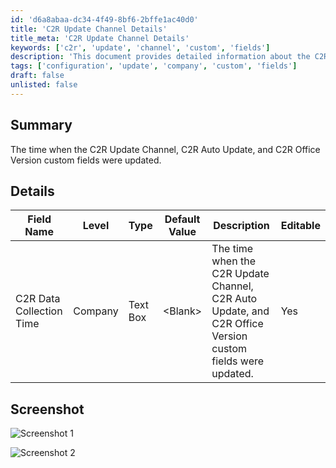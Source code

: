 ```yaml
---
id: 'd6a8abaa-dc34-4f49-8bf6-2bffe1ac40d0'
title: 'C2R Update Channel Details'
title_meta: 'C2R Update Channel Details'
keywords: ['c2r', 'update', 'channel', 'custom', 'fields']
description: 'This document provides detailed information about the C2R Update Channel, including the time when the C2R Update Channel, C2R Auto Update, and C2R Office Version custom fields were last updated. It includes a summary, a detailed table of field names, and screenshots for reference.'
tags: ['configuration', 'update', 'company', 'custom', 'fields']
draft: false
unlisted: false
---
```

## Summary

The time when the C2R Update Channel, C2R Auto Update, and C2R Office Version custom fields were updated.

## Details

| Field Name                     | Level   | Type      | Default Value | Description                                                                                                 | Editable |
|--------------------------------|---------|-----------|---------------|-------------------------------------------------------------------------------------------------------------|----------|
| C2R Data Collection Time       | Company | Text Box  | \<Blank>       | The time when the C2R Update Channel, C2R Auto Update, and C2R Office Version custom fields were updated. | Yes      |

## Screenshot

![Screenshot 1](../../../static/img/Endpoint---C2R-Data-Collection-Time/image_1.png)

![Screenshot 2](../../../static/img/Endpoint---C2R-Data-Collection-Time/image_2.png)












